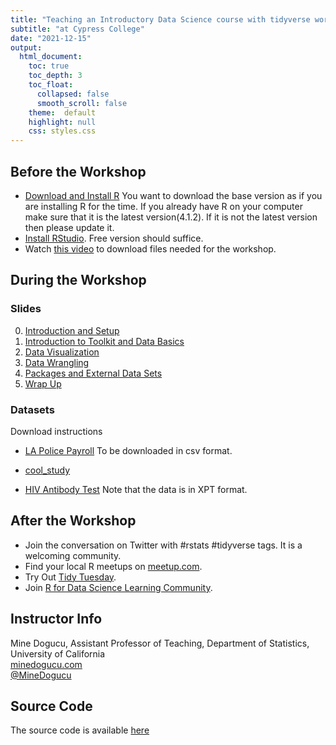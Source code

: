 ```yaml
---
title: "Teaching an Introductory Data Science course with tidyverse workshop"
subtitle: "at Cypress College"
date: "2021-12-15"
output: 
  html_document:
    toc: true
    toc_depth: 3
    toc_float: 
      collapsed: false
      smooth_scroll: false
    theme:  default
    highlight: null
    css: styles.css
---
```


## Before the Workshop
- [Download and Install R](https://mirror.las.iastate.edu/CRAN/) You want to download the base version as if you are installing R for the time. If you already have R on your computer make sure that it is the latest version(4.1.2). If it is not the latest version then please update it. 
- [Install RStudio](https://rstudio.com/products/rstudio/download/). Free version should suffice. 
- Watch [this video]() to download files needed for the workshop.

## During the Workshop

### Slides

0. [Introduction and Setup](slides/0-intro-setup.html)  
1. [Introduction to Toolkit and Data Basics](slides/1-toolkit-data.html)
2. [Data Visualization](slides/2-data-viz.html)
3. [Data Wrangling](slides/3-wrangle-data.html)  
4. [Packages and External Data Sets](slides/4-package-dataset.html)  
5. [Wrap Up](slides/5-wrap-up.html)  


### Datasets

Download instructions

- [LA Police Payroll](https://controllerdata.lacity.org/Payroll/Police-Payroll/sxpf-rh6t) To be downloaded in csv format. 

- <a href="slides/data/cool_study.xlsx">cool_study</a>

- [HIV Antibody Test](https://wwwn.cdc.gov/nchs/nhanes/search/datapage.aspx?Component=Laboratory&CycleBeginYear=2017) Note that the data is in XPT format.

## After the Workshop

- Join the conversation on Twitter with #rstats #tidyverse tags. It is a welcoming community. 
- Find your local R meetups on [meetup.com](https://www.meetup.com/topics/r-project-for-statistical-computing/).
- Try Out [Tidy Tuesday](https://github.com/rfordatascience/tidytuesday).
- Join [R for Data Science Learning Community](https://www.rfordatasci.com/).

## Instructor Info

Mine Dogucu, Assistant Professor of Teaching, Department of Statistics, University of California  
[minedogucu.com](http://www.minedogucu.com)   
[@MineDogucu](http://www.twitter.com/MineDogucu) 


## Source Code

The source code is available [here](https://github.com/mdogucu/teach-tidyverse)

